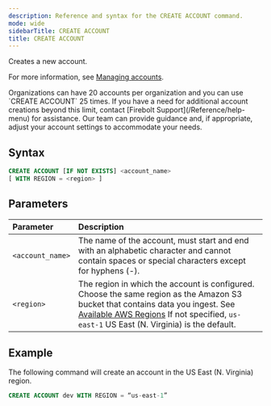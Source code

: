 ```yaml
---
description: Reference and syntax for the CREATE ACCOUNT command.
mode: wide
sidebarTitle: CREATE ACCOUNT
title: CREATE ACCOUNT
---
```


Creates a new account.

For more information, see [Managing accounts](/Guides/managing-your-organization/managing-accounts).

<Note>
Organizations can have 20 accounts per organization and you can use `CREATE ACCOUNT` 25 times. If you have a need for additional account creations beyond this limit, contact [Firebolt Support](/Reference/help-menu) for assistance. Our team can provide guidance and, if appropriate, adjust your account settings to accommodate your needs.
</Note>

## Syntax

```sql
CREATE ACCOUNT [IF NOT EXISTS] <account_name>
[ WITH REGION = <region> ]
```

## Parameters 
 

| Parameter  | Description                                                                                                                                                                                                                                                            |
| :--------- |:-----------------------------------------------------------------------------------------------------------------------------------------------------------------------------------------------------------------------------------------------------------------------|
| `<account_name>`                              | The name of the account, must start and end with an alphabetic character and cannot contain spaces or special characters except for hyphens (-).                                                                                                                       |
| `<region>`                      | The region in which the account is configured. Choose the same region as the Amazon S3 bucket that contains data you ingest. See [Available AWS Regions](/Reference/available-regions) If not specified, `us-east-1` US East (N. Virginia) is the default. |                                                                                                    

## Example

The following command will create an account in the US East (N. Virginia) region.

```sql
CREATE ACCOUNT dev WITH REGION = “us-east-1”
```

